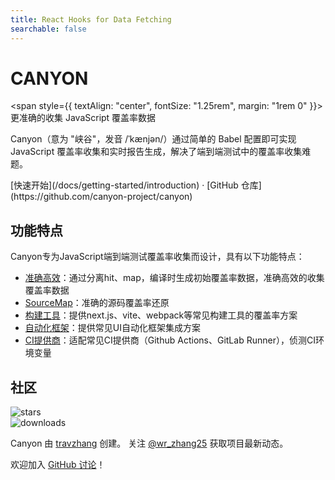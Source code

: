 ```yaml
---
title: React Hooks for Data Fetching
searchable: false
---
```



<h1
  style={{
    textAlign: "center",
    fontSize: "2.25rem",
    fontWeight: "bold",
    margin: "2rem 0",
  }}
>
  CANYON
</h1>

<span style={{ textAlign: "center", fontSize: "1.25rem", margin: "1rem 0" }}>
  更准确的收集 JavaScript 覆盖率数据
</span>

Canyon（意为 "峡谷"，发音 /ˈkænjən/）通过简单的 Babel 配置即可实现 JavaScript 覆盖率收集和实时报告生成，解决了端到端测试中的覆盖率收集难题。

<div className="mt-16 mb-20 text-center">
  [快速开始](/docs/getting-started/introduction) · [GitHub
  仓库](https://github.com/canyon-project/canyon)
</div>

## 功能特点

Canyon专为JavaScript端到端测试覆盖率收集而设计，具有以下功能特点：

- [准确高效](/docs/core-concepts/separate-hit-and-map)：通过分离hit、map，编译时生成初始覆盖率数据，准确高效的收集覆盖率数据
- [SourceMap](/docs/core-concepts/restore-source-code-coverage)：准确的源码覆盖率还原
- [构建工具](/docs/installation/getting-started)：提供next.js、vite、webpack等常见构建工具的覆盖率方案
- [自动化框架](/docs/end-to-end-testing/getting-started)：提供常见UI自动化框架集成方案
- [CI提供商](/docs/reference/provider)：适配常见CI提供商（Github Actions、GitLab Runner），侦测CI环境变量

## 社区

<div className="space-y-3 py-2">
  <div className="flex h-6">
    <img alt="stars" src="https://badgen.net/github/stars/canyon-project/canyon" className="inline-block mr-2"/>
  </div>

  <div className="flex h-6">
    <img alt="downloads" src="https://badgen.net/npm/dw/babel-plugin-canyon?label=downloads%20(babel-plugin-canyon)" className="inline-block mr-2"/>
  </div>
</div>

Canyon 由 [travzhang](https://github.com/travzhang) 创建。
关注 [@wr_zhang25](https://twitter.com/wr_zhang25) 获取项目最新动态。

欢迎加入 [GitHub 讨论](https://github.com/canyon-project/canyon/discussions)！
